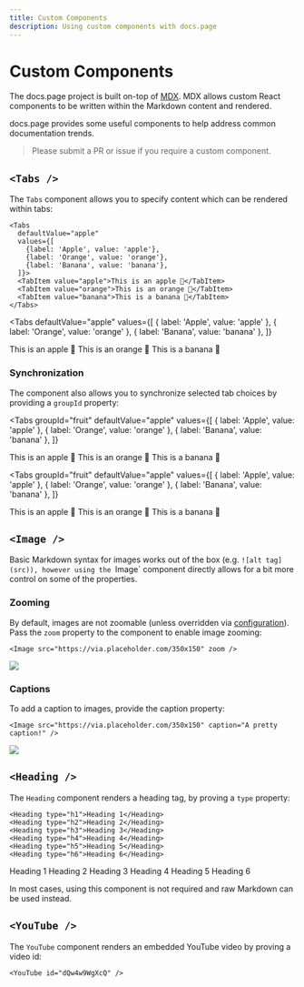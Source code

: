 ```yaml
---
title: Custom Components
description: Using custom components with docs.page
---
```


# Custom Components

The docs.page project is built on-top of [MDX](https://github.com/mdx-js/mdx). MDX allows
custom React components to be written within the Markdown content and rendered.

docs.page provides some useful components to help address common documentation trends.

> Please submit a PR or issue if you require a custom component.

## `<Tabs />`

The `Tabs` component allows you to specify content which can be rendered within tabs:

```
<Tabs
  defaultValue="apple"
  values={[
    {label: 'Apple', value: 'apple'},
    {label: 'Orange', value: 'orange'},
    {label: 'Banana', value: 'banana'},
  ]}>
  <TabItem value="apple">This is an apple 🍎</TabItem>
  <TabItem value="orange">This is an orange 🍊</TabItem>
  <TabItem value="banana">This is a banana 🍌</TabItem>
</Tabs>
```

<Tabs
  defaultValue="apple"
  values={[
    { label: 'Apple', value: 'apple' },
    { label: 'Orange', value: 'orange' },
    { label: 'Banana', value: 'banana' },
  ]}
>
  <TabItem value="apple">This is an apple 🍎</TabItem>
  <TabItem value="orange">This is an orange 🍊</TabItem>
  <TabItem value="banana">This is a banana 🍌</TabItem>
</Tabs>

### Synchronization

The component also allows you to synchronize selected tab choices by providing a `groupId` property:

<Tabs
  groupId="fruit"
  defaultValue="apple"
  values={[
    { label: 'Apple', value: 'apple' },
    { label: 'Orange', value: 'orange' },
    { label: 'Banana', value: 'banana' },
  ]}
>
  <TabItem value="apple">This is an apple 🍎</TabItem>
  <TabItem value="orange">This is an orange 🍊</TabItem>
  <TabItem value="banana">This is a banana 🍌</TabItem>
</Tabs>

<Tabs
  groupId="fruit"
  defaultValue="apple"
  values={[
    { label: 'Apple', value: 'apple' },
    { label: 'Orange', value: 'orange' },
    { label: 'Banana', value: 'banana' },
  ]}
>
  <TabItem value="apple">This is an apple 🍎</TabItem>
  <TabItem value="orange">This is an orange 🍊</TabItem>
  <TabItem value="banana">This is a banana 🍌</TabItem>
</Tabs>

## `<Image />`

Basic Markdown syntax for images works out of the box (e.g. `![alt tag](src)), however using the `Image`
component directly allows for a bit more control on some of the properties.

### Zooming

By default, images are not zoomable (unless overridden via [configuration](/configuration)). Pass the `zoom` property to the component to enable image zooming:

```
<Image src="https://via.placeholder.com/350x150" zoom />
```

<Image src="https://via.placeholder.com/350x150" zoom />

### Captions

To add a caption to images, provide the caption property:

```
<Image src="https://via.placeholder.com/350x150" caption="A pretty caption!" />
```

<Image src="https://via.placeholder.com/350x150" caption="A pretty caption!" />

## `<Heading />`

The `Heading` component renders a heading tag, by proving a `type` property:

```
<Heading type="h1">Heading 1</Heading>
<Heading type="h2">Heading 2</Heading>
<Heading type="h3">Heading 3</Heading>
<Heading type="h4">Heading 4</Heading>
<Heading type="h5">Heading 5</Heading>
<Heading type="h6">Heading 6</Heading>
```

<Heading type="h1">Heading 1</Heading>
<Heading type="h2">Heading 2</Heading>
<Heading type="h3">Heading 3</Heading>
<Heading type="h4">Heading 4</Heading>
<Heading type="h5">Heading 5</Heading>
<Heading type="h6">Heading 6</Heading>

In most cases, using this component is not required and raw Markdown can be used instead.

## `<YouTube />`

The `YouTube` component renders an embedded YouTube video by proving a video id:

```
<YouTube id="dQw4w9WgXcQ" />
```

<YouTube id="dQw4w9WgXcQ" />
